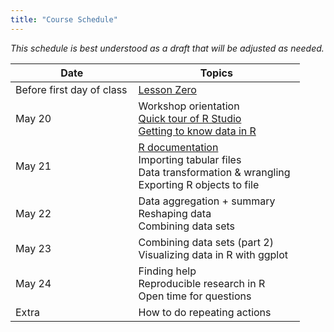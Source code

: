 ```yaml
---
title: "Course Schedule"
---
```


*This schedule is best understood as a draft that will be adjusted as needed.* 


| Date            |   Topics              | 
|-----------------|-----------------------|
| Before first day of class | [Lesson Zero](lessons/lesson-zero.qmd) |  
| May 20 | Workshop orientation \
           [Quick tour of R Studio](lessons/rstudio-tour.qmd)\
           [Getting to know data in R](lessons/getting-to-know-data.qmd) |
| May 21 |  [R documentation](lessons/r-documentation.qmd) \
            Importing tabular files\
           Data transformation & wrangling\
           Exporting R objects to file |  
| May 22 | Data aggregation + summary \
            Reshaping data\
            Combining data sets|   
| May 23   | Combining data sets (part 2)\
              Visualizing data in R with ggplot |    
| May 24    |  Finding help\
               Reproducible research in R \
               Open time for questions |   
| Extra  | How to do repeating actions |   


